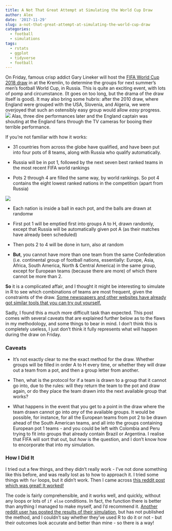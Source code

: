 ```yaml
---
title: A Not That Great Attempt at Simulating the World Cup Draw
author: Alex
date: '2017-11-29'
slug: a-not-that-great-attempt-at-simulating-the-world-cup-draw
categories:
  - football
  - simulations
tags:
  - rstats
  - ggplot
  - tidyverse
  - football
---
```


On Friday, famous crisp addict Gary Lineker will host the [FIFA World Cup 2018 draw](http://www.fifa.com/worldcup/news/y=2017/m=11/news=the-final-draw-how-it-works-2921565.html) in at the Kremlin, to determine the groups for next summer's men's football World Cup, in Russia. This is quite an exciting event, with lots of pomp and circumstance. (It goes on too long, but the drama of the draw itself is good). It may also  bring some hubris: after the 2010 draw, where England were grouped with the USA, Slovenia, and Algeria, we were overjoyed that such an ostensibly easy group would allow *easy* progress.
![](/img/2017-11-29-a-not-that-great-attempt-at-simulating-the-world-cup-draw/2010-easy.jpg)
Alas, three dire performances later and the England captain was shouting at the England fans through the TV cameras for booing their terrible performance.

If you're not familiar with how it works:

* 31 countries from across the globe have qualified, and have been put into four pots of 8 teams, along with Russia who qualify automatically.

* Russia will be in pot 1, followed by the next seven best ranked teams in the most recent FIFA world rankings

* Pots 2 through 4 are filled the same way, by world rankings. So pot 4 contains the eight lowest ranked nations in the competition (apart from Russia)

![](/img/2017-11-29-a-not-that-great-attempt-at-simulating-the-world-cup-draw/fifa-pots.png)

* Each nation is inside a ball in each pot, and the balls are drawn at randomw

* First pot 1 will be emptied first into groups A to H, drawn randomly, except that Russia will be automatically given pot A (as their matches have already been scheduled)

* Then pots 2 to 4 will be done in turn, also at random

* **But**, you cannot have more than one team from the same Confederation (i.e. continental group of football nations, essentially: Europe, Asia, Africa, South America, North & Central America) in the same group, except for European teams (because there are more) of which there cannot be more than 2.

**So** it is a complicated affair, and I thought it might be interesting to simulate in R to see which combinations of teams are most frequent, given the constraints of the draw. [Some newspapers and other websites have already got similar tools that you can try out yourself.](https://www.theguardian.com/football/2017/nov/16/world-cup-finals-create-your-own-draw-for-russia-2018-interactive)

Sadly, I found this a much more difficult task than expected. This post comes with several caveats that are explained further below as to the flaws in my methodology, and some things to bear in mind. I don't think this is completely useless, I just don't think it fully represents what will happen during the draw on Friday.

### Caveats

* It's not exactly clear to me the exact method for the draw. Whether groups will be filled in order A to H every time, or whether they will draw out a team from a pot, and then a group letter from another.

* Then, what is the protocol for if a team is drawn to a group that it cannot go into, due to the rules: will they return the team to the pot and draw again, or do they place the team drawn into the next available group that works?

* What happens in the event that you get to a point in the draw where the team drawn cannot go into _any_ of the available groups. It would be possible, for instance, for all the European teams from pot 2 to be drawn ahead of the South American teams, and all into the groups containing European pot 1 teams - and you could be left with Colombia and Peru trying to fit into groups that already contain Brazil or Argentina. I realise that FIFA will sort that out, but *how* is the question, and I don't know how to encorporate that into my simulation.

### How I Did It

I tried out a few things, and they didn't really work - I've not done something like this before, and was really lost as to how to approach it. I tried some things with `for` loops, but it didn't work. Then I came across [this reddit post which was great! It worked!](https://www.reddit.com/r/rstats/comments/7dumr7/simulating_fifa_world_cup_draws_how_to_improve/dq3nzis/)

The code is fairly comprehensible, and it works well, and quickly, without any loops or lots of `if else` conditions. In fact, the function there is better than anything I managed to make myself, and I'd recommend it. [Another reddit user has posted the results of their simulation](https://www.reddit.com/r/soccer/comments/7fxslg/oc_fifa_world_cup_draw_probabilities/), but has not published the method, and I couldn't say whether they've used R to do it or not - but their outcomes look accurate and better than mine - so there is a way!